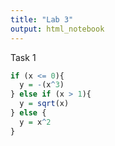 ```yaml
---
title: "Lab 3"
output: html_notebook
---
```


Task 1

```r
if (x <= 0){
  y = -(x^3)
} else if (x > 1){
  y = sqrt(x)
} else {
  y = x^2
}

```
